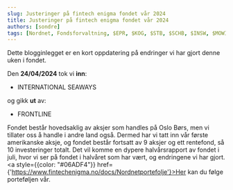 ```yaml
---
slug: Justeringer på fintech enigma fondet vår 2024
title: Justeringer på fintech enigma fondet vår 2024
authors: [sondre]
tags: [Nordnet, Fondsforvaltning, $EPR, $KOG, $STB, $SCHB, $INSW, $MOWI, $AKRBP, $DNB, $ODL]
---
```


Dette blogginlegget er en kort oppdatering på endringer vi har gjort denne uken i fondet.

Den **24/04/2024** tok vi **inn**:

- INTERNATIONAL SEAWAYS

og gikk **ut** av: 

- FRONTLINE



Fondet består hovedsaklig av aksjer som handles på Oslo Børs, men vi tillater oss å handle i andre land også. 
Dermed har vi tatt inn vår første amerikanske aksje, og fondet består fortsatt av 9 aksjer og ett rentefond, så 10 investeringer totalt. 
Det vil komme en dypere halvårsrapport av fondet i juli, hvor vi ser på fondet i halvåret som har vært, og endringene vi har gjort.
<a style={{color: "#06ADF4"}} href={'https://www.fintechenigma.no/docs/Nordnetportefolje'}>Her</a> kan du følge porteføljen vår. 